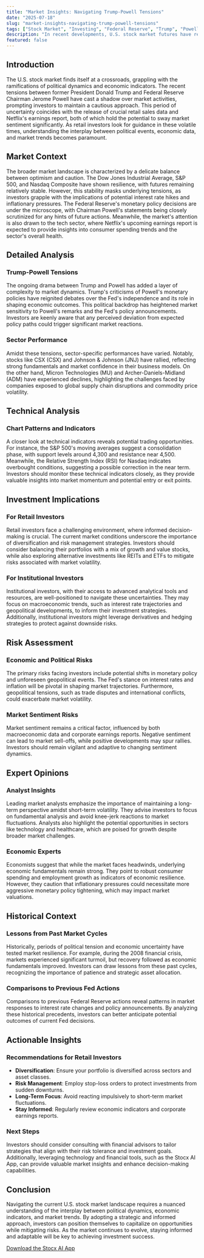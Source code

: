 ```yaml
---
title: "Market Insights: Navigating Trump-Powell Tensions"
date: "2025-07-18"
slug: "market-insights-navigating-trump-powell-tensions"
tags: ["Stock Market", "Investing", "Federal Reserve", "Trump", "Powell", "Technical Analysis", "Retail Investors", "Market Trends", "Economic Indicators", "Investment Strategies"]
description: "In recent developments, U.S. stock market futures have remained steady amidst escalating tensions between former President Donald Trump and Federal Reserve Chairman Jerome Powell. The market's cautious stance is underscored by the anticipation of key economic indicators, such as retail sales data and Netflix's earnings report, which are poised to influence investor sentiment. While top stocks like CSX and Johnson & Johnson have shown resilience, others like Micron Technologies and Archer-Daniels-Midland have experienced declines. This article delves into the broader market context, providing a detailed analysis of these events, assessing their implications for retail investors, and offering actionable insights for navigating such turbulent times."
featured: false
---
```


## Introduction
The U.S. stock market finds itself at a crossroads, grappling with the ramifications of political dynamics and economic indicators. The recent tensions between former President Donald Trump and Federal Reserve Chairman Jerome Powell have cast a shadow over market activities, prompting investors to maintain a cautious approach. This period of uncertainty coincides with the release of crucial retail sales data and Netflix's earnings report, both of which hold the potential to sway market sentiment significantly. As retail investors look for guidance in these volatile times, understanding the interplay between political events, economic data, and market trends becomes paramount.

## Market Context
The broader market landscape is characterized by a delicate balance between optimism and caution. The Dow Jones Industrial Average, S&P 500, and Nasdaq Composite have shown resilience, with futures remaining relatively stable. However, this stability masks underlying tensions, as investors grapple with the implications of potential interest rate hikes and inflationary pressures. The Federal Reserve's monetary policy decisions are under the microscope, with Chairman Powell's statements being closely scrutinized for any hints of future actions. Meanwhile, the market's attention is also drawn to the tech sector, where Netflix's upcoming earnings report is expected to provide insights into consumer spending trends and the sector's overall health.

## Detailed Analysis
### Trump-Powell Tensions
The ongoing drama between Trump and Powell has added a layer of complexity to market dynamics. Trump's criticisms of Powell's monetary policies have reignited debates over the Fed's independence and its role in shaping economic outcomes. This political backdrop has heightened market sensitivity to Powell's remarks and the Fed's policy announcements. Investors are keenly aware that any perceived deviation from expected policy paths could trigger significant market reactions.

### Sector Performance
Amidst these tensions, sector-specific performances have varied. Notably, stocks like CSX (CSX) and Johnson & Johnson (JNJ) have rallied, reflecting strong fundamentals and market confidence in their business models. On the other hand, Micron Technologies (MU) and Archer-Daniels-Midland (ADM) have experienced declines, highlighting the challenges faced by companies exposed to global supply chain disruptions and commodity price volatility.

## Technical Analysis
### Chart Patterns and Indicators
A closer look at technical indicators reveals potential trading opportunities. For instance, the S&P 500's moving averages suggest a consolidation phase, with support levels around 4,300 and resistance near 4,500. Meanwhile, the Relative Strength Index (RSI) for Nasdaq indicates overbought conditions, suggesting a possible correction in the near term. Investors should monitor these technical indicators closely, as they provide valuable insights into market momentum and potential entry or exit points.

## Investment Implications
### For Retail Investors
Retail investors face a challenging environment, where informed decision-making is crucial. The current market conditions underscore the importance of diversification and risk management strategies. Investors should consider balancing their portfolios with a mix of growth and value stocks, while also exploring alternative investments like REITs and ETFs to mitigate risks associated with market volatility.

### For Institutional Investors
Institutional investors, with their access to advanced analytical tools and resources, are well-positioned to navigate these uncertainties. They may focus on macroeconomic trends, such as interest rate trajectories and geopolitical developments, to inform their investment strategies. Additionally, institutional investors might leverage derivatives and hedging strategies to protect against downside risks.

## Risk Assessment
### Economic and Political Risks
The primary risks facing investors include potential shifts in monetary policy and unforeseen geopolitical events. The Fed's stance on interest rates and inflation will be pivotal in shaping market trajectories. Furthermore, geopolitical tensions, such as trade disputes and international conflicts, could exacerbate market volatility.

### Market Sentiment Risks
Market sentiment remains a critical factor, influenced by both macroeconomic data and corporate earnings reports. Negative sentiment can lead to market sell-offs, while positive developments may spur rallies. Investors should remain vigilant and adaptive to changing sentiment dynamics.

## Expert Opinions
### Analyst Insights
Leading market analysts emphasize the importance of maintaining a long-term perspective amidst short-term volatility. They advise investors to focus on fundamental analysis and avoid knee-jerk reactions to market fluctuations. Analysts also highlight the potential opportunities in sectors like technology and healthcare, which are poised for growth despite broader market challenges.

### Economic Experts
Economists suggest that while the market faces headwinds, underlying economic fundamentals remain strong. They point to robust consumer spending and employment growth as indicators of economic resilience. However, they caution that inflationary pressures could necessitate more aggressive monetary policy tightening, which may impact market valuations.

## Historical Context
### Lessons from Past Market Cycles
Historically, periods of political tension and economic uncertainty have tested market resilience. For example, during the 2008 financial crisis, markets experienced significant turmoil, but recovery followed as economic fundamentals improved. Investors can draw lessons from these past cycles, recognizing the importance of patience and strategic asset allocation.

### Comparisons to Previous Fed Actions
Comparisons to previous Federal Reserve actions reveal patterns in market responses to interest rate changes and policy announcements. By analyzing these historical precedents, investors can better anticipate potential outcomes of current Fed decisions.

## Actionable Insights
### Recommendations for Retail Investors
- **Diversification**: Ensure your portfolio is diversified across sectors and asset classes.
- **Risk Management**: Employ stop-loss orders to protect investments from sudden downturns.
- **Long-Term Focus**: Avoid reacting impulsively to short-term market fluctuations.
- **Stay Informed**: Regularly review economic indicators and corporate earnings reports.

### Next Steps
Investors should consider consulting with financial advisors to tailor strategies that align with their risk tolerance and investment goals. Additionally, leveraging technology and financial tools, such as the Stocx AI App, can provide valuable market insights and enhance decision-making capabilities.

## Conclusion
Navigating the current U.S. stock market landscape requires a nuanced understanding of the interplay between political dynamics, economic indicators, and market trends. By adopting a strategic and informed approach, investors can position themselves to capitalize on opportunities while mitigating risks. As the market continues to evolve, staying informed and adaptable will be key to achieving investment success.

[Download the Stocx AI App](https://stocx.co)
